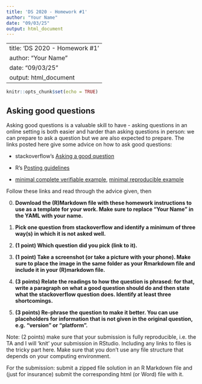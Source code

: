 ```yaml
---
title: 'DS 2020 - Homework #1'
author: "Your Name"
date: "09/03/25"
output: html_document
---
```


---
title: 'DS 2020 - Homework #1'
author: "Your Name"
date: "09/03/25"
output: html_document
---

```r
knitr::opts_chunk$set(echo = TRUE)
```

## Asking good questions


Asking good questions is a valuable skill to have - asking questions in an online setting is both easier and harder than asking questions in person: we can prepare to ask a question but we are also expected to prepare.
The links posted here give some advice on how to ask good questions:

- stackoverflow's [Asking a good question](http://stackoverflow.com/help/how-to-ask)

- R's [Posting guidelines](https://www.r-project.org/posting-guide.html)

- [minimal complete verifiable example](https://stackoverflow.com/help/mcve), [minimal reproducible example](https://www.tidyverse.org/help/)


Follow these links and read through the advice given, then

0. **Download the (R)Markdown file with these homework instructions to use as a template for your work.
Make sure to replace "Your Name" in the YAML with your name.**


1. **Pick one question from stackoverflow and identify a minimum of three way(s) in which it is not asked well.**

2. **(1 point) Which question did you pick (link to it).** 

3. **(1 point) Take a screenshot (or take a picture with your phone). Make sure to place the image in the same folder as your Rmarkdown file  and include it in your (R)markdown file.**

3. **(3 points) Relate the readings to how the question is phrased: for that, write a paragraph on what a good question should do and then state what the stackoverflow question does. Identify at least three shortcomings.**

4. **(3 points) Re-phrase the question to make it better. You can use placeholders for information that is not given in the original question, e.g. "version" or "platform".**
 

Note: (2 points) make sure that your submission is fully reproducible, i.e. the TA and I will 'knit' your submission in RStudio. Including any links to files is the tricky part here. Make sure that you don't use any file structure that depends on your computing environment.


For the submission: submit a zipped file  solution in an R Markdown file and (just for insurance) submit the corresponding html (or Word) file with it. 



